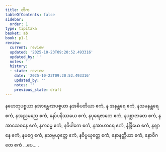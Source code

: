 ```yaml
---
title: တိက
tableOfContents: false
sidebar:
  order: 1
type: tipitaka
basket: ab
book: p1-1
review:
  current: review
  updated: '2025-10-23T09:20:52.493316'
  updated_by: ''
  notes: ''
  history:
  - state: review
    date: '2025-10-23T09:20:52.493316'
    updated_by: ''
    notes: ''
    previous_state: draft
---
```



<ReviewStatus review={frontmatter.review} showDetails={true} />

<HypothesisAnnotation frontmatter={frontmatter} />

<DynamicBreadcrumb />

<Paragraph number="250" book="p1-1">
နဟေတုပစ္စယာ နအာရမ္မဏပစ္စယာ နအဓိပတိယာ ဧကံ, န အနန္တရေ ဧကံ, နသမနန္တရေ ဧကံ, နအညမညေ ဧကံ, နော်ပနိဿယေ ဧကံ, နပုရေဇာတေ ဧကံ, နပစ္ဆာဇာတေ ဧကံ, နအာသေဝနေ ဧကံ, နကမ္မေ ဧကံ, နဝိပါကေ ဧကံ, နအာဟာရေ ဧကံ, နဲန္ဒြိယေ ဧကံ, နဈာနေ ဧကံ, နမဂ္ဂေ ဧကံ, နသမ္ပယုတ္တေ ဧကံ, နဝိပ္ပယုတ္တေ ဧကံ, နောနတ္ထိယာ ဧကံ, နောဝိဂတေ ဧကံ …ပေ… .
</Paragraph>